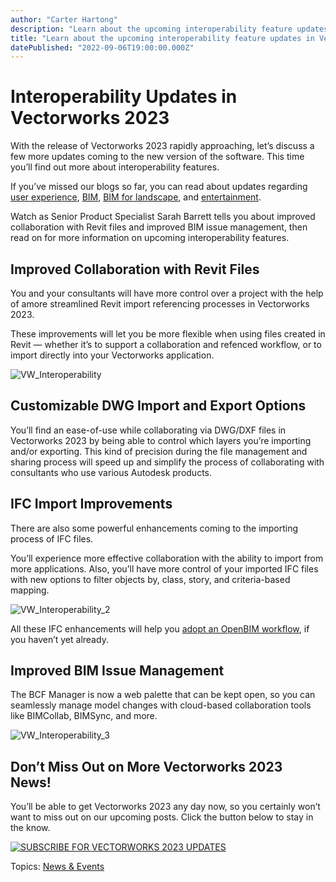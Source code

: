 ```yaml
---
author: "Carter Hartong"
description: "Learn about the upcoming interoperability feature updates in Vectorworks 2023."
title: "Learn about the upcoming interoperability feature updates in Vectorworks 2023." 
datePublished: "2022-09-06T19:00:00.000Z"
---
```

# Interoperability Updates in Vectorworks 2023

With the release of Vectorworks 2023 rapidly approaching, let’s discuss a few more updates coming to the new version of the software. This time you’ll find out more about interoperability features.

If you’ve missed our blogs so far, you can read about updates regarding [user experience](../../../net/vectorworks/blog/sneak-peek-user-experience-updates-in-vectorworks-2023.html), [BIM](../../../net/vectorworks/blog/bim-updates-in-vectorworks-2023.html), [BIM for landscape](../../../net/vectorworks/blog/sneak-peek-bim-for-landscape-updates-in-vectorworks-2023.html), and [entertainment](../../../net/vectorworks/blog/spotlight-and-connectcad-updates-vectorworks-2023.html).

Watch as Senior Product Specialist Sarah Barrett tells you about improved collaboration with Revit files and improved BIM issue management, then read on for more information on upcoming interoperability features.

## Improved Collaboration with Revit Files

You and your consultants will have more control over a project with the help of amore streamlined Revit import referencing processes in Vectorworks 2023.

These improvements will let you be more flexible when using files created in Revit — whether it’s to support a collaboration and refenced workflow, or to import directly into your Vectorworks application.

![VW_Interoperability](https://blog.vectorworks.net/hs-fs/hubfs/Blog%20Images/220825_2023%20Interoperability/VW_Interoperability.png?width=300&name=VW_Interoperability.png)

## Customizable DWG Import and Export Options

You’ll find an ease-of-use while collaborating via DWG/DXF files in Vectorworks 2023 by being able to control which layers you’re importing and/or exporting. This kind of precision during the file management and sharing process will speed up and simplify the process of collaborating with consultants who use various Autodesk products.

## IFC Import Improvements

There are also some powerful enhancements coming to the importing process of IFC files.

You’ll experience more effective collaboration with the ability to import from more applications. Also, you’ll have more control of your imported IFC files with new options to filter objects by, class, story, and criteria-based mapping.

![VW_Interoperability_2](https://blog.vectorworks.net/hs-fs/hubfs/Blog%20Images/220825_2023%20Interoperability/VW_Interoperability_2.png?width=300&name=VW_Interoperability_2.png)

All these IFC enhancements will help you [adopt an OpenBIM workflow](../../../net/vectorworks/blog/4-keys-to-successful-data-modeling-implementation.html), if you haven’t yet already.

## Improved BIM Issue Management

The BCF Manager is now a web palette that can be kept open, so you can seamlessly manage model changes with cloud-based collaboration tools like BIMCollab, BIMSync, and more.

![VW_Interoperability_3](https://blog.vectorworks.net/hs-fs/hubfs/Blog%20Images/220825_2023%20Interoperability/VW_Interoperability_3.jpg?width=300&name=VW_Interoperability_3.jpg)

## Don’t Miss Out on More Vectorworks 2023 News!

You’ll be able to get Vectorworks 2023 any day now, so you certainly won’t want to miss out on our upcoming posts. Click the button below to stay in the know.

[![SUBSCRIBE FOR VECTORWORKS 2023 UPDATES](https://no-cache.hubspot.com/cta/default/3018241/7fac1a1e-9f0d-494d-8e87-ff9537016edb.png)](https://cta-redirect.hubspot.com/cta/redirect/3018241/7fac1a1e-9f0d-494d-8e87-ff9537016edb) 

 Topics: [News & Events](https://blog.vectorworks.net/topic/news-events) 

 